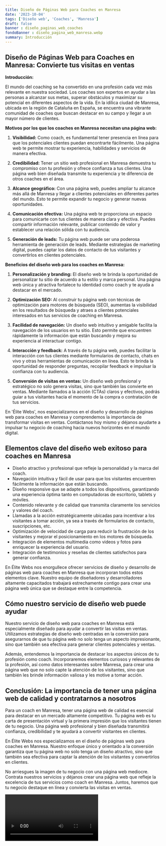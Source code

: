 ```yaml
---
title: Diseño de Páginas Web para Coaches en Manresa
date: '2023-10-04'
tags: ['Diseño web', 'Coaches', 'Manresa']
draft: false
banner : diseño_paginas_web_coaches
fondoBanner : diseño_pagina_web_manresa.webp
summary: Introducción
---
```


## **Diseño de Páginas Web para Coaches en Manresa: Convierte tus visitas en ventas**

**Introducción:**

El mundo del coaching se ha convertido en una profesión cada vez más relevante en nuestra sociedad. Los coaches son expertos en ayudar a las personas a alcanzar sus metas, superar obstáculos y maximizar su potencial en diferentes aspectos de la vida. En la idílica ciudad de Manresa, ubicada en la región de Cataluña en España, se encuentra una vibrante comunidad de coaches que buscan destacar en su campo y llegar a un mayor número de clientes.

**Motivos por los que los coaches en Manresa necesitan una página web:**

1. **Visibilidad:** Como coach, es fundamental tener presencia en línea para que los potenciales clientes puedan encontrarte fácilmente. Una página web te permite mostrar tu experiencia, habilidades y servicios de manera efectiva.

2. **Credibilidad:** Tener un sitio web profesional en Manresa demuestra tu compromiso con tu profesión y ofrece confianza a tus clientes. Una página web bien diseñada transmite tu experiencia y te diferencia de otros coaches en el área.

3. **Alcance geográfico:** Con una página web, puedes ampliar tu alcance más allá de Manresa y llegar a clientes potenciales en diferentes partes del mundo. Esto te permite expandir tu negocio y generar nuevas oportunidades.

4. **Comunicación efectiva:** Una página web te proporciona un espacio para comunicarte con tus clientes de manera clara y efectiva. Puedes compartir información relevante, publicar contenido de valor y establecer una relación sólida con tu audiencia.

5. **Generación de leads:** Tu página web puede ser una poderosa herramienta de generación de leads. Mediante estrategias de marketing digital, puedes captar los datos de contacto de tus visitantes y convertirlos en clientes potenciales.

**Beneficios del diseño web para los coaches en Manresa:**

1. **Personalización y branding:** El diseño web te brinda la oportunidad de personalizar tu sitio de acuerdo a tu estilo y marca personal. Una página web única y atractiva fortalece tu identidad como coach y te ayuda a destacar en el mercado.

2. **Optimización SEO:** Al construir tu página web con técnicas de optimización para motores de búsqueda (SEO), aumentas la visibilidad en los resultados de búsqueda y atraes a clientes potenciales interesados en tus servicios de coaching en Manresa.

3. **Facilidad de navegación:** Un diseño web intuitivo y amigable facilita la navegación de los usuarios en tu sitio. Esto permite que encuentren rápidamente la información que están buscando y mejora su experiencia al interactuar contigo.

4. **Interacción y feedback:** A través de tu página web, puedes facilitar la interacción con tus clientes mediante formularios de contacto, chats en vivo y otras herramientas de comunicación en línea. Esto te brinda la oportunidad de responder preguntas, recopilar feedback e impulsar la confianza con tu audiencia.

5. **Conversión de visitas en ventas:** Un diseño web profesional y estratégico no solo genera visitas, sino que también las convierte en ventas. Mediante llamados a la acción (CTAs) claros y efectivos, podrás guiar a tus visitantes hacia el momento de la compra o contratación de tus servicios.

En 'Élite Webs', nos especializamos en el diseño y desarrollo de páginas web para coaches en Manresa y comprendemos la importancia de transformar visitas en ventas. Contáctanos hoy mismo y déjanos ayudarte a impulsar tu negocio de coaching hacia nuevos horizontes en el mundo digital.

<GifSeo />

<Cta />

## Elementos clave del diseño web exitoso para coaches en Manresa

- Diseño atractivo y profesional que refleje la personalidad y la marca del coach.
- Navegación intuitiva y fácil de usar para que los visitantes encuentren fácilmente la información que están buscando.
- Diseño responsive que se adapte a todos los dispositivos, garantizando una experiencia óptima tanto en computadoras de escritorio, tablets y móviles.
- Contenido relevante y de calidad que transmita claramente los servicios y valores del coach.
- Llamadas a la acción estratégicamente ubicadas para incentivar a los visitantes a tomar acción, ya sea a través de formularios de contacto, suscripciones, etc.
- Optimización de velocidad de carga para reducir la frustración de los visitantes y mejorar el posicionamiento en los motores de búsqueda.
- Integración de elementos multimedia como videos y fotos para enriquecer la experiencia del usuario.
- Integración de testimonios y reseñas de clientes satisfechos para generar confianza.

En Élite Webs nos enorgullece ofrecer servicios de diseño y desarrollo de páginas web para coaches en Manresa que incorporan todos estos elementos clave. Nuestro equipo de diseñadores y desarrolladores altamente capacitados trabajará estrechamente contigo para crear una página web única que se destaque entre la competencia.

## Cómo nuestro servicio de diseño web puede ayudar

Nuestro servicio de diseño web para coaches en Manresa está especialmente diseñado para ayudar a convertir las visitas en ventas. Utilizamos estrategias de diseño web centradas en la conversión para asegurarnos de que tu página web no solo tenga un aspecto impresionante, sino que también sea efectiva para generar clientes potenciales y ventas.

Además, entendemos la importancia de destacar los aspectos únicos de tu profesión como coach. Incorporaremos elementos curiosos y relevantes de la profesión, así como datos interesantes sobre Manresa, para crear una página web que no solo capte la atención de los visitantes, sino que también les brinde información valiosa y les motive a tomar acción.

## Conclusión: La importancia de tener una página web de calidad y contratarnos a nosotros

Para un coach en Manresa, tener una página web de calidad es esencial para destacar en un mercado altamente competitivo. Tu página web es tu carta de presentación virtual y la primera impresión que los visitantes tienen de tu negocio. Una página web profesional y bien diseñada transmitirá confianza, credibilidad y te ayudará a convertir visitantes en clientes.

En Élite Webs nos especializamos en el diseño de páginas web para coaches en Manresa. Nuestro enfoque único y orientado a la conversión garantiza que tu página web no solo tenga un diseño atractivo, sino que también sea efectiva para captar la atención de los visitantes y convertirlos en clientes.

No arriesgues la imagen de tu negocio con una página web mediocre. Contrata nuestros servicios y déjanos crear una página web que refleje la excelencia de tus servicios como coach en Manresa. Juntos, haremos que tu negocio destaque en línea y convierta las visitas en ventas.

<Video />

<CtaBot job='Coaches' city='Manresa'/>

<Gmaps query='Manresa+españa+maps' />